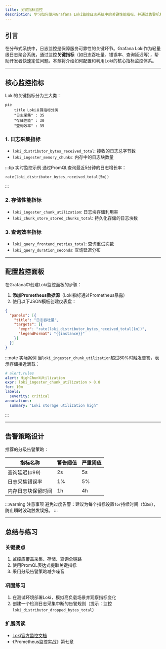 ```yaml
---
title: 关键指标监控
description: 学习如何使用Grafana Loki监控日志系统中的关键性能指标，并通过告警机制保障系统稳定性。
---
```


## 引言

在分布式系统中，日志监控是保障服务可靠性的关键环节。Grafana Loki作为轻量级日志聚合系统，通过监控**关键指标**（如日志吞吐量、错误率、查询延迟等），帮助开发者快速定位问题。本章将介绍如何配置和利用Loki的核心指标监控体系。

---

## 核心监控指标

Loki的关键指标分为三大类：

```mermaid
pie
    title Loki关键指标分类
    "日志采集" : 35
    "存储性能" : 30
    "查询效率" : 35
```

### 1. 日志采集指标
- `loki_distributor_bytes_received_total`: 接收的日志总字节数
- `loki_ingester_memory_chunks`: 内存中的日志块数量

:::tip 实时监控示例
通过PromQL查询最近5分钟的日志增长率：
```promql
rate(loki_distributor_bytes_received_total[5m])
```
:::

### 2. 存储性能指标
- `loki_ingester_chunk_utilization`: 日志块存储利用率
- `loki_chunk_store_stored_chunks_total`: 持久化存储的日志块数

### 3. 查询效率指标
- `loki_query_frontend_retries_total`: 查询重试次数
- `loki_query_duration_seconds`: 查询延迟分布

---

## 配置监控面板

在Grafana中创建Loki监控面板的步骤：

1. **添加Prometheus数据源**（Loki指标通过Prometheus暴露）
2. 使用以下JSON模板创建仪表盘：
```json
{
  "panels": [{
    "title": "日志吞吐量",
    "targets": [{
      "expr": "rate(loki_distributor_bytes_received_total[1m])",
      "legendFormat": "{{instance}}"
    }]
  }]
}
```

:::note 实际案例
当`loki_ingester_chunk_utilization`超过80%时触发告警，表示存储接近满载：
```yaml
# alert.rules
alert: HighChunkUtilization
expr: loki_ingester_chunk_utilization > 0.8
for: 10m
labels:
  severity: critical
annotations:
  summary: "Loki storage utilization high"
```
:::

---

## 告警策略设计

推荐的分级告警策略：

| 指标名称                  | 警告阈值 | 严重阈值 |
|---------------------------|----------|----------|
| 查询延迟(p99)             | 2s       | 5s       |
| 日志采集错误率            | 1%       | 5%       |
| 内存日志块保留时间        | 1h       | 4h       |

:::warning 注意事项
避免过度告警：建议为每个指标设置`for`持续时间（如`5m`），防止瞬时波动触发误报。
:::

---

## 总结与练习

### 关键要点
1. 监控应覆盖采集、存储、查询全链路
2. 使用PromQL表达式提取关键指标
3. 采用分级告警策略减少噪音

### 巩固练习
1. 在测试环境部署Loki，模拟高负载场景并观察指标变化
2. 创建一个检测日志采集中断的告警规则（提示：监控`loki_distributor_dropped_bytes_total`）

### 扩展阅读
- [Loki官方监控文档](https://grafana.com/docs/loki/latest/operations/monitoring/)
- 《Prometheus监控实战》第七章
